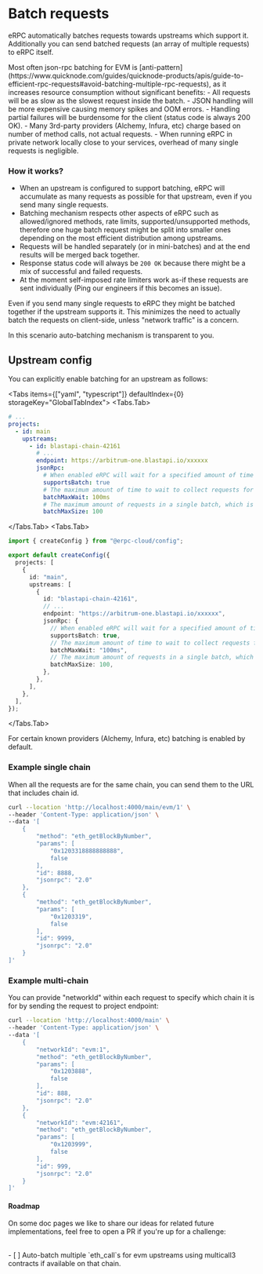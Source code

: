 
# Batch requests

eRPC automatically batches requests towards upstreams which support it. Additionally you can send batched requests (an array of multiple requests) to eRPC itself.

<Callout emoji="👋">
  Most often json-rpc batching for EVM is [anti-pattern](https://www.quicknode.com/guides/quicknode-products/apis/guide-to-efficient-rpc-requests#avoid-batching-multiple-rpc-requests), as it increases resource consumption without significant benefits:
  - All requests will be as slow as the slowest request inside the batch.
  - JSON handling will be more expensive causing memory spikes and OOM errors.
  - Handling partial failures will be burdensome for the client (status code is always 200 OK).
  - Many 3rd-party providers (Alchemy, Infura, etc) charge based on number of method calls, not actual requests.
  - When running eRPC in private network locally close to your services, overhead of many single requests is negligible.
</Callout>

### How it works?

* When an upstream is configured to support batching, eRPC will accumulate as many requests as possible for that upstream, even if you send many single requests.
* Batching mechanism respects other aspects of eRPC such as allowed/ignored methods, rate limits, supported/unsupported methods, therefore one huge batch request might be split into smaller ones depending on the most efficient distribution among upstreams.
* Requests will be handled separately (or in mini-batches) and at the end results will be merged back together.
* Response status code will always be `200 OK` because there might be a mix of successful and failed requests.
* At the moment self-imposed rate limiters work as-if these requests are sent individually (Ping our engineers if this becomes an issue).

<Callout type="info">
  Even if you send many single requests to eRPC they might be batched together if the upstream supports it. This minimizes the need to actually batch the requests on client-side, unless "network traffic" is a concern.

  In this scenario auto-batching mechanism is transparent to you.
</Callout>

## Upstream config

You can explicitly enable batching for an upstream as follows:

<Tabs items={["yaml", "typescript"]} defaultIndex={0} storageKey="GlobalTabIndex">
  <Tabs.Tab>
```yaml filename="erpc.yaml"
# ...
projects:
  - id: main
    upstreams:
      - id: blastapi-chain-42161
        # ...
        endpoint: https://arbitrum-one.blastapi.io/xxxxxx
        jsonRpc:
          # When enabled eRPC will wait for a specified amount of time to batch as many requests as possible.
          supportsBatch: true
          # The maximum amount of time to wait to collect requests for a batch.
          batchMaxWait: 100ms
          # The maximum amount of requests in a single batch, which is usually enforced by the provider.
          batchMaxSize: 100
```
</Tabs.Tab>
  <Tabs.Tab>
```ts filename="erpc.ts"
import { createConfig } from "@erpc-cloud/config";

export default createConfig({
  projects: [
    {
      id: "main",
      upstreams: [
        {
          id: "blastapi-chain-42161",
          // ...
          endpoint: "https://arbitrum-one.blastapi.io/xxxxxx",
          jsonRpc: {
            // When enabled eRPC will wait for a specified amount of time to batch as many requests as possible.
            supportsBatch: true,
            // The maximum amount of time to wait to collect requests for a batch.
            batchMaxWait: "100ms",
            // The maximum amount of requests in a single batch, which is usually enforced by the provider.
            batchMaxSize: 100,
          },
        },
      ],
    },
  ],
});
```
</Tabs.Tab>
</Tabs>

<Callout type="info">
  For certain known providers (Alchemy, Infura, etc) batching is enabled by default.
</Callout>

### Example single chain

When all the requests are for the same chain, you can send them to the URL that includes chain id.

```bash
curl --location 'http://localhost:4000/main/evm/1' \
--header 'Content-Type: application/json' \
--data '[
    {
        "method": "eth_getBlockByNumber",
        "params": [
            "0x1203318888888888",
            false
        ],
        "id": 8888,
        "jsonrpc": "2.0"
    },
    {
        "method": "eth_getBlockByNumber",
        "params": [
            "0x1203319",
            false
        ],
        "id": 9999,
        "jsonrpc": "2.0"
    }
]'
```

### Example multi-chain

You can provide "networkId" within each request to specify which chain it is for by sending the request to project endpoint:

```bash
curl --location 'http://localhost:4000/main' \
--header 'Content-Type: application/json' \
--data '[
    {
        "networkId": "evm:1",
        "method": "eth_getBlockByNumber",
        "params": [
            "0x1203888",
            false
        ],
        "id": 888,
        "jsonrpc": "2.0"
    },
    {
        "networkId": "evm:42161",
        "method": "eth_getBlockByNumber",
        "params": [
            "0x1203999",
            false
        ],
        "id": 999,
        "jsonrpc": "2.0"
    }
]'
```

#### Roadmap

On some doc pages we like to share our ideas for related future implementations, feel free to open a PR if you're up for a challenge:

<br />
- [ ] Auto-batch multiple `eth_call`s for evm upstreams using multicall3 contracts if available on that chain.
